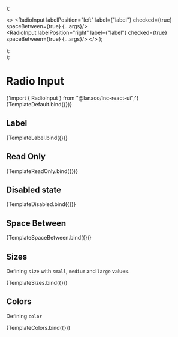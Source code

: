 
<Meta title="Basic Inputs/Radio Input" component={RadioInput} />




  <div style={{ display: "flex", gap: "12px" }}>
    <RadioInput {...args} labelPosition="left" label={"label"} checked={true}/>
    <RadioInput {...args} labelPosition="right" label={"label"}/>
  </div>
);

  <>
    <RadioInput labelPosition="left" label={"label"} checked={true} spaceBetween={true} {...args}/>
    <br />
    <RadioInput labelPosition="right" label={"label"} checked={true} spaceBetween={true} {...args}/>
  </>
);
  <div style={{ display: "flex", gap: "12px" }}>
    <RadioInput size="small" {...args}/>
    <RadioInput size="medium" {...args}/>
    <RadioInput size="large" {...args}/>
  </div>
);

  <div style={{ display: "flex", gap: "12px" }}>
    <RadioInput color="primary" {...args} />
    <RadioInput color="secondary" {...args} />
    <RadioInput color="success" {...args} />
    <RadioInput color="warning" {...args} />
    <RadioInput color="danger" {...args} />
    <RadioInput color="information" {...args} />
    <RadioInput color="neutral" {...args} />
  </div>
);

# Radio Input

<SyntaxHighlighter language="jsx" style={nord}>
  {'import { RadioInput } from "@lanaco/lnc-react-ui";'}
</SyntaxHighlighter>

<Canvas withSource="open">
  <Story
    name="Default">
    {TemplateDefault.bind({})}
  </Story>
</Canvas>

<ArgsTable story="Default" />

## Label

<Canvas>
  <Story
    name="Label">
    {TemplateLabel.bind({})}
  </Story>
</Canvas>

## Read Only

<Canvas>
  <Story
    name="Read Only">
    {TemplateReadOnly.bind({})}
  </Story>
</Canvas>

## Disabled state

<Canvas>
  <Story
    name="Disabled">
    {TemplateDisabled.bind({})}
  </Story>
</Canvas>

## Space Between

<Canvas>
  <Story
    name="Space Between">
    {TemplateSpaceBetween.bind({})}
  </Story>
</Canvas>

## Sizes

Defining `size` with `small`, `medium` and `large` values.

<Canvas>
  <Story
    name="Sizes">
    {TemplateSizes.bind({})}
  </Story>
</Canvas>

## Colors

Defining `color`

<Canvas>
  <Story
    name="Colors"
    args={{
      size: "small",
      checked: true,
    }}
  >
    {TemplateColors.bind({})}
  </Story>
</Canvas>

